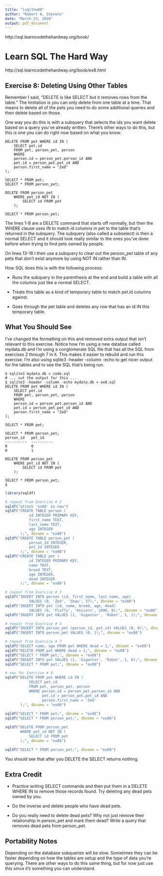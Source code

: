 ```yaml
---
title: "lsqlthw08"
author: "Robert A. Stevens"
date: "March 23, 2016"
output: pdf_document
---
```


http://sql.learncodethehardway.org/book/

# Learn SQL The Hard Way

http://sql.learncodethehardway.org/book/ex8.html

## Exercise 8: Deleting Using Other Tables

Remember I said, "DELETE is like SELECT but it removes rows from the table." The limitation is you can only delete from one table at a time. That means to delete all of the pets you need to do some additional queries and then delete based on those.

One way you do this is with a subquery that selects the ids you want delete based on a query you've already written. There's other ways to do this, but this is one you can do right now based on what you know:

    DELETE FROM pet WHERE id IN (
        SELECT pet.id
        FROM pet, person_pet, person
        WHERE
        person.id = person_pet.person_id AND
        pet.id = person_pet.pet_id AND
        person.first_name = "Zed"
    );
    
    SELECT * FROM pet;
    SELECT * FROM person_pet;

    DELETE FROM person_pet
        WHERE pet_id NOT IN (
            SELECT id FROM pet
        );
    
    SELECT * FROM person_pet;

The lines 1-8 are a DELETE command that starts off normally, but then the WHERE clause uses IN to match id columns in pet to the table that's returned in the subquery. The subquery (also called a subselect) is then a normal SELECT and it should look really similar to the ones you've done before when trying to find pets owned by people.

On lines 13-16 I then use a subquery to clear out the person_pet table of any pets that don't exist anymore by using NOT IN rather than IN.

How SQL does this is with the following process:

- Runs the subquery in the parenthesis at the end and build a table with all the columns just like a normal SELECT.

- Treats this table as a kind of temporary table to match pet.id columns against.

- Goes through the pet table and deletes any row that has an id IN this temporary table.

## What You Should See

I've changed the formatting on this and removed extra output that isn't relevant to this exercise. Notice how I'm using a new databse called mydata.db and I'm using a conglomerate SQL file that has all the SQL from exercises 2 through 7 in it. This makes it easier to rebuild and run this exercise. I'm also using sqlite3 -header -column -echo to get nicer output for the tables and to see the SQL that's being run.

    $ sqlite3 mydata.db < code.sql
    # ... cut the output for this ...
    $ sqlite3 -header -column -echo mydata.db < ex8.sql
    DELETE FROM pet WHERE id IN (
        SELECT pet.id 
        FROM pet, person_pet, person 
        WHERE 
        person.id = person_pet.person_id AND
        pet.id = person_pet.pet_id AND
        person.first_name = "Zed"
    );
    
    SELECT * FROM pet;
    
    SELECT * FROM person_pet;
    person_id   pet_id    
    ----------  ----------
    0           0         
    0           1         
    
    DELETE FROM person_pet
        WHERE pet_id NOT IN (
            SELECT id FROM pet
        );
    
    SELECT * FROM person_pet;
    $

```r
library(sqldf)

# repeat from Exercise # 2
sqldf("attach 'ex08' as new")
sqldf("CREATE TABLE person (
           id INTEGER PRIMARY KEY,
           first_name TEXT,
           last_name TEXT,
           age INTEGER
       );", dbname = "ex08")
sqldf("CREATE TABLE person_pet (
           person_Id INTEGER,
           pet_Id INTEGER
       );", dbname = "ex08")
sqldf("CREATE TABLE pet (
           id INTEGER PRIMARY KEY,
           name TEXT,
           breed TEXT,
           age INTEGER,
           dead INTEGER
       );", dbname = "ex08")

# repeat from Exercise # 3
sqldf("INSERT INTO person (id, first_name, last_name, age) 
           VALUES (0, 'Zed', 'Shaw', 37);", dbname = "ex08")
sqldf("INSERT INTO pet (id, name, breed, age, dead)
           VALUES (0, 'Fluffy', 'Unicorn', 1000, 0);", dbname = "ex08")
sqldf("INSERT INTO pet VALUES (1, 'Gigantor', 'Robot', 1, 1);", dbname = "ex08")

# repeat from Exercise # 4
sqldf("INSERT INTO person_pet (person_id, pet_id) VALUES (0, 0);", dbname = "ex08")
sqldf("INSERT INTO person_pet VALUES (0, 1);", dbname = "ex08")

# repeat from Exercise # 7
sqldf("SELECT name, age FROM pet WHERE dead = 1;", dbname = "ex08")
sqldf("DELETE FROM pet WHERE dead = 1;", dbname = "ex08")
sqldf("SELECT * FROM pet;", dbname = "ex08")
sqldf("INSERT INTO pet VALUES (1, 'Gigantor', 'Robot', 1, 0);", dbname = "ex08")
sqldf("SELECT * FROM pet;", dbname = "ex08")

# new for Exercise # 8
sqldf("DELETE FROM pet WHERE id IN (
           SELECT pet.id
           FROM pet, person_pet, person
           WHERE person.id = person_pet.person_id AND
                 pet.id = person_pet.pet_id AND
                 person.first_name = 'Zed'
       );", dbname = "ex08")
    
sqldf("SELECT * FROM pet;", dbname = "ex08")
sqldf("SELECT * FROM person_pet;", dbname = "ex08")

sqldf("DELETE FROM person_pet
       WHERE pet_id NOT IN (
           SELECT id FROM pet
       );", dbname = "ex08")
    
sqldf("SELECT * FROM person_pet;", dbname = "ex08")
```

You should see that after you DELETE the SELECT returns nothing.

## Extra Credit

- Practice writing SELECT commands and then put them in a DELETE WHERE IN to remove those records found. Try deleting any dead pets owned by you.

- Do the inverse and delete people who have dead pets.

- Do you really need to delete dead pets? Why not just remove their relationship in person\_pet and mark them dead? Write a query that removes dead pets from person\_pet.

## Portability Notes

Depending on the database subqueries will be slow. Sometimes they can be faster depending on how the tables are setup and the type of data you're querying. There are other ways to do this same thing, but for now just use this since it's something you can understand.
